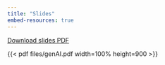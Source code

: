 ```yaml
---
title: "Slides"
embed-resources: true
---
```


[Download slides PDF](files/genAI.pdf)

:::{.column-screen}
{{< pdf files/genAI.pdf width=100% height=900 >}}
:::
